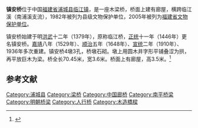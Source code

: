 {{coord|27|49|30|N|118|27|15|E|display=title|scale:10000}}
{{文物保护单位
| 级别 = 省级
| 省区市 = 福建省
| 名称 = 镇安桥
| 图片 = Pucheng Zhen'an Qiao 2019.05.04 12-18-09.jpg
| 所在 = [[浦城县|浦城县]]
| 分类 = 古建筑
| 时代 = 清-民国
| 编号 = 第六批第105项
| 登录 = 2005年5月11日
}}

'''镇安桥'''位于中国[[福建省|福建省]][[浦城县|浦城县]][[临江镇_(浦城县)|临江镇]]，是一座木梁桥，桥面上建有廊屋，横跨临江溪（南浦溪支流），1982年被列为县级文物保护单位，2005年被列为[[福建省文物保护单位|福建省文物保护单位]]。

镇安桥始建于明[[洪武|洪武]]十二年（1379年），原称临江桥，[[正统_(年号)|正统]]十一年（1446年）更名镇安桥。[[嘉靖|嘉靖]]八年（1529年）、[[顺治|顺治]]五年（1648年）、[[宣统|宣统]]二年（1910年）、1936年多次重建。镇安桥4墩3孔，桥墩石砌。墩上用圆木井字形平铺叠涩为拱，再平放巨木为梁。桥全长70.45米，宽3.6米。桥面上有廊屋，高3.5米。<ref>{{Cite web|title=临江镇安桥|publisher=浦城县人民政府|url=http://www.pc.gov.cn/details.aspx?cid=11|deadurl=yes|archiveurl=https://web.archive.org/web/20120121073239/http://www.pc.gov.cn/details.aspx?cid=11|archivedate=2012-01-21}}</ref>

==参考文献==
{{reflist}}

{{DEFAULTSORT:zhen}}
[[Category:浦城县|Category:浦城县]]
[[Category:梁桥|Category:梁桥]]
[[Category:中国廊桥|Category:中国廊桥]]
[[Category:南平桥梁|Category:南平桥梁]]
[[Category:明朝桥梁|Category:明朝桥梁]]
[[Category:人行桥|Category:人行桥]]
[[Category:木造橋樑|Category:木造橋樑]]